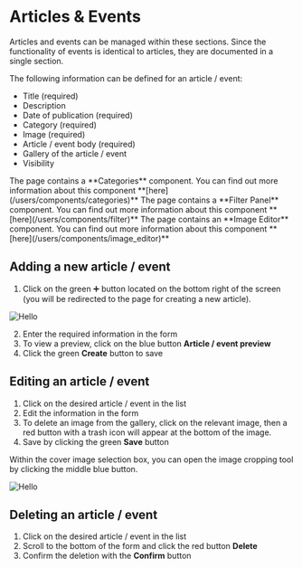 
# Articles & Events

Articles and events can be managed within these sections. Since the functionality of events is identical to articles, they are documented in a single section.

The following information can be defined for an article / event:

- Title (required)
- Description
- Date of publication (required)
- Category (required)
- Image (required)
- Article / event body (required)
- Gallery of the article / event
- Visibility

<Callout type="info" emoji="💡">
   The page contains a **Categories** component. You can find out more information about this component **[here](/users/components/categories)**
</Callout>

<Callout type="info" emoji="💡">
   The page contains a **Filter Panel** component. You can find out more information about this component **[here](/users/components/filter)**
</Callout>

<Callout type="info" emoji="💡">
   The page contains an **Image Editor** component. You can find out more information about this component **[here](/users/components/image_editor)**
</Callout>

## Adding a new article / event

1. Click on the green ➕ button located on the bottom right of the screen (you will be redirected to the page for creating a new article).

![Hello](/images/articles.PNG)

2. Enter the required information in the form
3. To view a preview, click on the blue button **Article / event preview**
4. Click the green **Create** button to save


## Editing an article / event

1. Click on the desired article / event in the list
2. Edit the information in the form
3. To delete an image from the gallery, click on the relevant image, then a red button with a trash icon will appear at the bottom of the image.
4. Save by clicking the green **Save** button

<Callout type="info" emoji="💡">
  Within the cover image selection box, you can open the image cropping tool by clicking the middle blue button.
</Callout>

![Hello](/images/articles-edit.PNG)

## Deleting an article / event

1. Click on the desired article / event in the list
2. Scroll to the bottom of the form and click the red button **Delete**
3. Confirm the deletion with the **Confirm** button